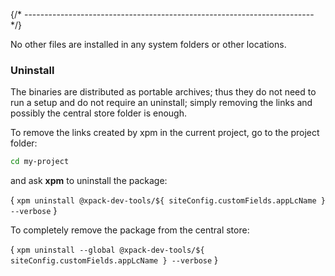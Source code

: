 

{/* ------------------------------------------------------------------------ */}

No other files are installed in any system folders or other locations.

### Uninstall

The binaries are distributed as portable archives; thus they do not need
to run a setup and do not require an uninstall; simply removing the
links and possibly the central store folder is enough.

To remove the links created by xpm in the current project,
go to the project folder:

```sh
cd my-project
```

and ask **xpm** to uninstall the package:

<CodeBlock language="sh"> {
`xpm uninstall @xpack-dev-tools/${ siteConfig.customFields.appLcName } --verbose`
}</CodeBlock>

To completely remove the package from the central store:

<CodeBlock language="sh"> {
`xpm uninstall --global @xpack-dev-tools/${ siteConfig.customFields.appLcName } --verbose`
}</CodeBlock>
